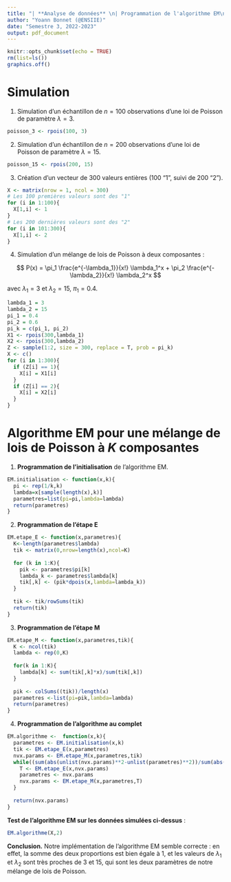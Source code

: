---
title: "| **Analyse de données** \n| Programmation de l'algorithme EM\n"
author: "Yoann Bonnet (@ENSIIE)"
date: "Semestre 3, 2022-2023"
output: pdf_document
---

```{r setup, include=FALSE}
knitr::opts_chunk$set(echo = TRUE)
rm(list=ls())
graphics.off()
```

# Simulation

1. Simulation d'un échantillon de $n=100$ observations d'une loi de Poisson de paramètre $\lambda = 3$.

```{r simulation_poisson_lambda_3}
poisson_3 <- rpois(100, 3)
```

2. Simulation d'un échantillon de $n=200$ observations d'une loi de Poisson de paramètre $\lambda = 15$.

```{r simulation_poisson_lambda_15}
poisson_15 <- rpois(200, 15)
```

3. Création d'un vecteur de 300 valeurs entières (100 “1”, suivi de 200 “2”).

```{r creation_vecteur}
X <- matrix(nrow = 1, ncol = 300)
# Les 100 premières valeurs sont des "1"
for (i in 1:100){
  X[1,i] <- 1
}
# Les 200 dernières valeurs sont des "2"
for (i in 101:300){
  X[1,i] <- 2
}
```

4. Simulation d'un mélange de lois de Poisson à deux composantes : 

$$
P(x) = \pi_1 \frac{e^{-\lambda_1}}{x!} \lambda_1^x + \pi_2 \frac{e^{-\lambda_2}}{x!} \lambda_2^x
$$

avec $\lambda_1 = 3$ et $\lambda_2 = 15$, $\pi_1 = 0.4$.

```{r melange_lois_poisson}
lambda_1 = 3
lambda_2 = 15
pi_1 = 0.4
pi_2 = 0.6
pi_k = c(pi_1, pi_2)
X1 <- rpois(300,lambda_1)
X2 <- rpois(300,lambda_2)
Z <- sample(1:2, size = 300, replace = T, prob = pi_k)
X <- c()
for (i in 1:300){
  if (Z[i] == 1){
    X[i] = X1[i]
  }
  if (Z[i] == 2){
    X[i] = X2[i]
  }
}
```

# Algorithme EM pour une mélange de lois de Poisson à $K$ composantes

1. **Programmation de l’initialisation** de l'algorithme EM.

```{r em_initialisation}
EM.initialisation <- function(x,k){
  pi <- rep(1/k,k)
  lambda=x[sample(length(x),k)]
  parametres=list(pi=pi,lambda=lambda)
  return(parametres)
}
```

2. **Programmation de l’étape E**

```{r em_etape_E}
EM.etape_E <- function(x,parametres){
  K<-length(parametres$lambda)
  tik <- matrix(0,nrow=length(x),ncol=K)
  
  for (k in 1:K){
    pik <- parametres$pi[k]
    lambda_k <- parametres$lambda[k]
    tik[,k] <- (pik*dpois(x,lambda=lambda_k))
  }
  
  tik <- tik/rowSums(tik)
  return(tik)
}
```

3. **Programmation de l’étape M**

```{r em_etape_M}
EM.etape_M <- function(x,parametres,tik){
  K <- ncol(tik)
  lambda <- rep(0,K)
  
  for(k in 1:K){
    lambda[k] <- sum(tik[,k]*x)/sum(tik[,k])
  }
  
  pik <- colSums((tik))/length(x)
  parametres <-list(pi=pik,lambda=lambda)
  return(parametres)
}
```

4. **Programmation de l'algorithme au complet**
```{r em_complet}
EM.algorithme <-  function(x,k){
  parametres <- EM.initialisation(x,k)
  tik <- EM.etape_E(x,parametres)
  nvx.params <- EM.etape_M(x,parametres,tik)
  while((sum(abs(unlist(nvx.params)**2-unlist(parametres)**2))/sum(abs(unlist(parametres))**2))>(1e-6)){
    T <- EM.etape_E(x,nvx.params)
    parametres <- nvx.params
    nvx.params <- EM.etape_M(x,parametres,T)
  }
  
  return(nvx.params)
}
```

**Test de l'algorithme EM sur les données simulées ci-dessus** :
```{r test_algorithme_EM}
EM.algorithme(X,2)
```

**Conclusion.** Notre implémentation de l'algorithme EM semble correcte : en effet, la somme des deux proportions est bien égale à 1, et les valeurs de $\lambda_1$ et $\lambda_2$ sont très proches de 3 et 15, qui sont les deux paramètres de notre mélange de lois de Poisson.
